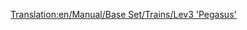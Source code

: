 [[Translation:en/Manual/Base Set/Trains/Lev3 'Pegasus']]
{{it/Manuale/Set base/Treni/StatLocomotive|Image=[[File:en/Manual/Base Set/Trains/Lev3pegasus.png]]
|Name=Lev3 'Pegasus'
|Cost=€ 192.186
|Speed=482 km/h (300 mph)
|Weight=130 t
|Power=15.209 hp (11,185 kW)
|Annual=€ 7.142
|Designed=2035
|Lifespan=20
|Capacity=N/A
|Description=Anche se è il secondo treno più veloce e il più veloce treno a motrice singola del gioco, non è molto più veloce del Lev2 ed i Lev4 saranno probabilmente rilasciati prima di aver completato l'upgrade della flotta ai Lev3. Quindi è meglio saltare questo treno per aspettare l'uscita del Lev4.


|Real-life=Nessun equivalente del mondo reale è stato trovato per questo treno. Forse tra qualche anno, quando MagLev sarà diventata una tecnologia consolidata, potresti inserire qui un motore MagLev di terza generazione.
}}